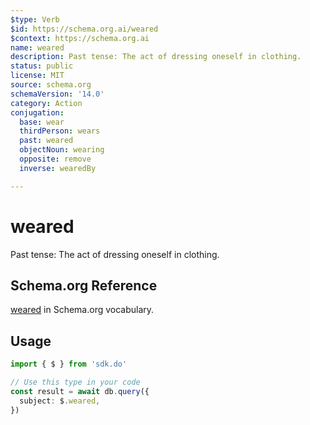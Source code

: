 ```yaml
---
$type: Verb
$id: https://schema.org.ai/weared
$context: https://schema.org.ai
name: weared
description: Past tense: The act of dressing oneself in clothing.
status: public
license: MIT
source: schema.org
schemaVersion: '14.0'
category: Action
conjugation:
  base: wear
  thirdPerson: wears
  past: weared
  objectNoun: wearing
  opposite: remove
  inverse: wearedBy

---
```


# weared

Past tense: The act of dressing oneself in clothing.

## Schema.org Reference

[weared](https://schema.org/WearAction) in Schema.org vocabulary.

## Usage

```typescript
import { $ } from 'sdk.do'

// Use this type in your code
const result = await db.query({
  subject: $.weared,
})
```
